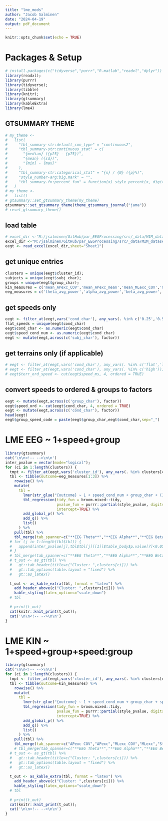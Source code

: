 ```yaml
---
title: "lme_mods"
author: "Jacob Salminen"
date: "2024-04-19"
output: pdf_document
---
```


```r
knitr::opts_chunk$set(echo = TRUE)
```

# Packages & Setup
```r
# install.packages(c("tidyverse","purrr","R.matlab","readxl","dplyr"))
library(readxl);
library(purrr)
library(tidyverse);
library(tibble)
library(knitr);
library(gtsummary)
library(kableExtra)
library(lme4)
```

## GTSUMMARY THEME
``` r
# my_theme <-
#   list(
#     "tbl_summary-str:default_con_type" = "continuous2",
#     "tbl_summary-str:continuous_stat" = c(
#       "{median} ({p25} - {p75})",
#       "{mean} ({sd})",
#       "{min} - {max}"
#     ),
#     "tbl_summary-str:categorical_stat" = "{n} / {N} ({p}%)",
#     "style_number-arg:big.mark" = "",
#     "tbl_summary-fn:percent_fun" = function(x) style_percent(x, digits = 3)
#   )
# my_theme <-
#   list()
# gtsummary::set_gtsummary_theme(my_theme)
gtsummary::set_gtsummary_theme(theme_gtsummary_journal("jama"))
# reset_gtsummary_theme()
```

## load table 
```r
# excel_dir <-"M:/jsalminen/GitHub/par_EEGProcessing/src/_data/MIM_dataset/_studies/04162024_MIM_YAOAN89_antsnormalize_iccREMG0p4_powpow0p3_skull0p01/cluster/icrej_5/12/spec_data/group_spec/psd_calcs/fooof_kinematics_table.xlsx";
excel_dir <-"M:/jsalminen/GitHub/par_EEGProcessing/src/_data/MIM_dataset/_studies/04232024_MIM_YAOAN89_antsnorm_dipfix_iccREMG0p4_powpow0p3_skull0p01_15mmrej/cluster/icrej_5/12/spec_data/group_spec/psd_calcs/fooof_kinematics_table.xlsx";
eegt <- read_excel(excel_dir,sheet="Sheet1") 
```

## get unique entries 
```r
clusters = unique(eegt$cluster_id);
subjects = unique(eegt$subj_char);
groups = unique(eegt$group_char);
kin_measures = c('mean_APexc_COV','mean_APexc_mean','mean_MLexc_COV','mean_MLexc_mean','mean_StepDur','mean_UDexc_COV','mean_UDexc_mean','mean_StanceDur','mean_GaitCycleDur','mean_PeakUpDownVel_mean');
eeg_measures = c('theta_avg_power','alpha_avg_power','beta_avg_power','aperiodic_exp','aperiodic_offset');
```

## get speeds only 
```r
eegt <- filter_at(eegt,vars('cond_char'), any_vars(. %in% c('0.25','0.5','0.75','1.0')))
flat_speeds = unique(eegt$cond_char)
eegt$cond_char <- as.numeric(eegt$cond_char)
eegt$speed_cond_num <- as.numeric(eegt$cond_char)
eegt <- mutate(eegt,across(c('subj_char'), factor))
```

## get terrains only (if applicable)
``` r
# eegt <- filter_at(eegt,vars('cond_char'), any_vars(. %in% c('flat','low','med','high')))
# eegt <- filter_at(eegt,vars('cond_char'), any_vars(. %in% c('high')))
# eegt$terr_ord_speed <- cut(eegt$speed_ms, 4, ordered = TRUE)
```

## convert speeds to ordered & groups to factors 
```r
eegt <- mutate(eegt,across(c('group_char'), factor))
eegt$speed_ord <- cut(eegt$cond_char, 4, ordered = TRUE)
eegt <- mutate(eegt,across(c('cond_char'), factor))
head(eegt)
eegt$group_speed_code = paste(eegt$group_char,eegt$cond_char,sep="_")
```
<!-- \clearpage -->
# LME EEG ~ 1+speed+group
```r
library(gtsummary)
cat('\n\n<!-- -->\n\n')
inter_pvalue = vector(mode="logical");
for (ci in 1:length(clusters)) {
  tmpt <- filter_at(eegt,vars('cluster_id'), any_vars(. %in% clusters[ci]));
  tbl <- tibble(outcome=eeg_measures[1:3]) %>%
    rowwise() %>%
    mutate(
      tbl = 
        lmer(str_glue("{outcome} ~ 1 + speed_cond_num + group_char + (1|subj_char)"), data=tmpt) %>%
        tbl_regression(tidy_fun = broom.mixed::tidy,
                       pvalue_fun = purrr::partial(style_pvalue, digits = 2),
                       intercept=TRUE) %>%
        add_global_p() %>%
        add_q() %>%
        list()
      ) %>%
    pull(tbl) %>%
    tbl_merge(tab_spanner=c("**EEG Theta**","**EEG Alpha**","**EEG Beta**"))
  # for (j in 1:length(tbl$tbl)) {
  #   append(inter_pvalue[j],tbl$tbl[j][[1]]$table_body$p.value[7]<0.05)
  # }
  # tbl_merge(tab_spanner=c("**EEG Theta**","**EEG Alpha**","**EEG Beta**","**Aperiodic Exp.**","**Aperiodic Offset**"))
  # t_out <- as_gt(tbl) %>%
  #   gt::tab_header(title=c("Cluster: ",clusters[ci])) %>%
  #   gt::tab_options(table.layout = "fixed") %>%
  #   gt::as_latex()
  
  t_out <- as_kable_extra(tbl, format = "latex") %>%
    add_header_above(c("Cluster: ",clusters[ci])) %>%
    kable_styling(latex_options="scale_down")
  # tbl
  
  # print(t_out)
  cat(knitr::knit_print(t_out));
  cat('\n\n<!-- -->\n\n')
}
```
<!-- \clearpage -->
# LME KIN ~ 1+speed+group+speed:group
```r
library(gtsummary)
cat('\n\n<!-- -->\n\n')
for (ci in 1:length(clusters)) {
  tmpt <- filter_at(eegt,vars('cluster_id'), any_vars(. %in% clusters[ci]));
  tbl <- tibble(outcome=kin_measures) %>%
    rowwise() %>%
    mutate(
      tbl = 
        lmer(str_glue("{outcome} ~ 1 + speed_cond_num + group_char + speed_cond_num:group_char + (1|subj_char)"), data=tmpt) %>%
        tbl_regression(tidy_fun = broom.mixed::tidy,
                       pvalue_fun = purrr::partial(style_pvalue, digits = 2),
                       intercept=TRUE) %>%
        add_global_p() %>%
        add_q() %>%
        list()
      ) %>%
    pull(tbl) %>%
    tbl_merge(tab_spanner=c("APexc COV","APexc","MLexc COV","MLexc","Step Dur","UDexc COV","UDexc","Stance Dur","GaitCycle Dur","Peak UpDown Vel"))
    # tbl_merge(tab_spanner=c("**EEG Theta**","**EEG Alpha**","**EEG Beta**","**Aperiodic Exp.**","**Aperiodic Offset**"))
  # t_out <- as_gt(tbl) %>%
  #   gt::tab_header(title=c("Cluster: ",clusters[ci])) %>%
  #   gt::tab_options(table.layout = "fixed") %>%
  #   gt::as_latex()
  
  t_out <- as_kable_extra(tbl, format = "latex") %>%
    add_header_above(c("Cluster: ",clusters[ci])) %>%
    kable_styling(latex_options="scale_down")
  # tbl
  
  # print(t_out)
  cat(knitr::knit_print(t_out));
  cat('\n\n<!-- -->\n\n')
}
```
